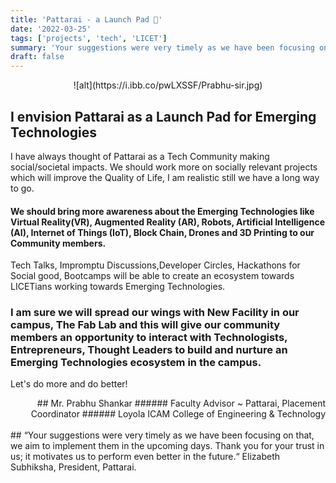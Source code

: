 ```yaml
---
title: 'Pattarai - a Launch Pad 🚀'
date: '2022-03-25'
tags: ['projects', 'tech', 'LICET']
summary: 'Your suggestions were very timely as we have been focusing on that, we aim to implement them in the upcoming days. Thank you for your trust in us; it motivates us to perform even better in the future.'
draft: false
---
```


<div align="center">![alt](https://i.ibb.co/pwLXSSF/Prabhu-sir.jpg)</div>

## I envision Pattarai as a Launch Pad for Emerging Technologies

I have always thought of Pattarai as a Tech Community making social/societal impacts. We should work more on socially relevant projects which will improve the Quality of Life, I am realistic still we have a long way to go.

#### We should bring more awareness about the Emerging Technologies like Virtual Reality(VR), Augmented Reality (AR), Robots, Artificial Intelligence (AI), Internet of Things (IoT), Block Chain, Drones and 3D Printing to our Community members.

Tech Talks, Impromptu Discussions,Developer Circles, Hackathons for Social good, Bootcamps will be able to create an ecosystem towards LICETians working towards Emerging Technologies.

### I am sure we will spread our wings with New Facility in our campus, The Fab Lab and this will give our community members an opportunity to interact with Technologists, Entrepreneurs, Thought Leaders to build and nurture an Emerging Technologies ecosystem in the campus.

Let's do more and do better!

<div align="right">
## Mr. Prabhu Shankar
###### Faculty Advisor ~ Pattarai, Placement Coordinator
###### Loyola ICAM College of Engineering & Technology

</div>
<br/>
## “Your suggestions were very timely as we have been focusing on that, we aim to implement them in the upcoming days. Thank you for your trust in us; it motivates us to perform even better in the future.“
Elizabeth Subhiksha, President, Pattarai.
